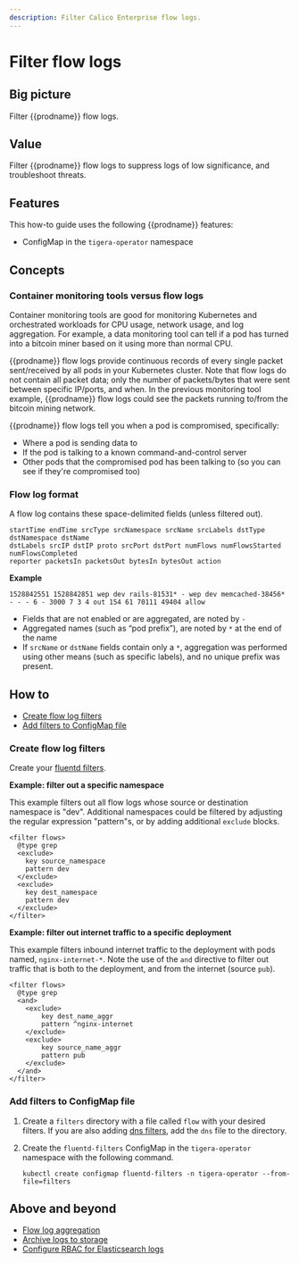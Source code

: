 ```yaml
---
description: Filter Calico Enterprise flow logs.
---
```


# Filter flow logs

## Big picture

Filter {{prodname}} flow logs.

## Value

Filter {{prodname}} flow logs to suppress logs of low significance, and troubleshoot threats.

## Features

This how-to guide uses the following {{prodname}} features:

- ConfigMap in the `tigera-operator` namespace

## Concepts

### Container monitoring tools versus flow logs

Container monitoring tools are good for monitoring Kubernetes and orchestrated workloads for CPU usage, network usage, and log aggregation. For example, a data monitoring tool can tell if a pod has turned into a bitcoin miner based on it using more than normal CPU.

{{prodname}} flow logs provide continuous records of every single packet sent/received by all pods in your Kubernetes cluster. Note that flow logs do not contain all packet data; only the number of packets/bytes that were sent between specific IP/ports, and when. In the previous monitoring tool example, {{prodname}} flow logs could see the packets running to/from the bitcoin mining network.

{{prodname}} flow logs tell you when a pod is compromised, specifically:

- Where a pod is sending data to
- If the pod is talking to a known command-and-control server
- Other pods that the compromised pod has been talking to (so you can see if they're compromised too)

### Flow log format

A flow log contains these space-delimited fields (unless filtered out).

```
startTime endTime srcType srcNamespace srcName srcLabels dstType dstNamespace dstName
dstLabels srcIP dstIP proto srcPort dstPort numFlows numFlowsStarted numFlowsCompleted
reporter packetsIn packetsOut bytesIn bytesOut action
```

**Example**

```
1528842551 1528842851 wep dev rails-81531* - wep dev memcached-38456* - - - 6 - 3000 7 3 4 out 154 61 70111 49404 allow
```

- Fields that are not enabled or are aggregated, are noted by `-`
- Aggregated names (such as “pod prefix”), are noted by `*` at the end of the name
- If `srcName` or `dstName` fields contain only a `*`, aggregation was performed using other means (such as specific labels), and no unique prefix was present.

## How to

- [Create flow log filters](#create-flow-log-filters)
- [Add filters to ConfigMap file](#add-filters-to-configmap-file)

### Create flow log filters

Create your [fluentd filters](https://docs.fluentd.org/filter/grep).

**Example: filter out a specific namespace**

This example filters out all flow logs whose source or destination namespace is "dev". Additional namespaces could be filtered by adjusting the regular expression "pattern"s, or by adding additional `exclude` blocks.

```
<filter flows>
  @type grep
  <exclude>
    key source_namespace
    pattern dev
  </exclude>
  <exclude>
    key dest_namespace
    pattern dev
  </exclude>
</filter>
```

**Example: filter out internet traffic to a specific deployment**

This example filters inbound internet traffic to the deployment with pods named, `nginx-internet-*`. Note the use of the `and` directive to filter out traffic that is both to the deployment, and from the internet (source `pub`).

```
<filter flows>
  @type grep
  <and>
    <exclude>
        key dest_name_aggr
        pattern ^nginx-internet
    </exclude>
    <exclude>
        key source_name_aggr
        pattern pub
    </exclude>
  </and>
</filter>
```

### Add filters to ConfigMap file

1. Create a `filters` directory with a file called `flow` with your desired filters. If you are also adding [dns filters](/visibility/elastic/dns/filtering-dns), add the `dns` file to the directory.

1. Create the `fluentd-filters` ConfigMap in the `tigera-operator` namespace with the following command.

   ```batch
   kubectl create configmap fluentd-filters -n tigera-operator --from-file=filters
   ```

## Above and beyond

- [Flow log aggregation](/visibility/elastic/flow/aggregation)
- [Archive logs to storage](/visibility/elastic/archive-storage)
- [Configure RBAC for Elasticsearch logs](/visibility/elastic/rbac-elasticsearch)

